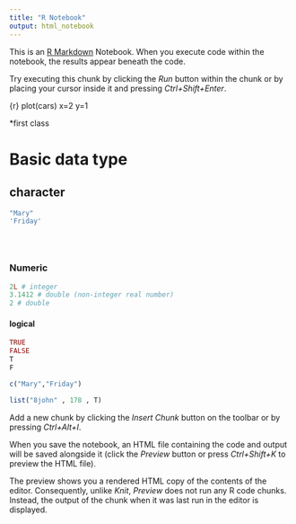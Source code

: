 ```yaml
---
title: "R Notebook"
output: html_notebook
---
```


This is an [R Markdown](http://rmarkdown.rstudio.com) Notebook. When you execute code within the notebook, the results appear beneath the code.

Try executing this chunk by clicking the *Run* button within the chunk or by placing your cursor inside it and pressing *Ctrl+Shift+Enter*.

{r} plot(cars) x=2 y=1

\*first class

# Basic data type

## character

```r
"Mary"
'Friday'





```

### Numeric

```r
2L # integer
3.1412 # double (non-integer real number)
2 # double
```

#### logical

```r
TRUE
FALSE
T
F
```

```r
c("Mary","Friday")


```

```r
list("8john" , 178 , T)
```

Add a new chunk by clicking the *Insert Chunk* button on the toolbar or by pressing *Ctrl+Alt+I*.

When you save the notebook, an HTML file containing the code and output will be saved alongside it (click the *Preview* button or press *Ctrl+Shift+K* to preview the HTML file).

The preview shows you a rendered HTML copy of the contents of the editor. Consequently, unlike *Knit*, *Preview* does not run any R code chunks. Instead, the output of the chunk when it was last run in the editor is displayed.
